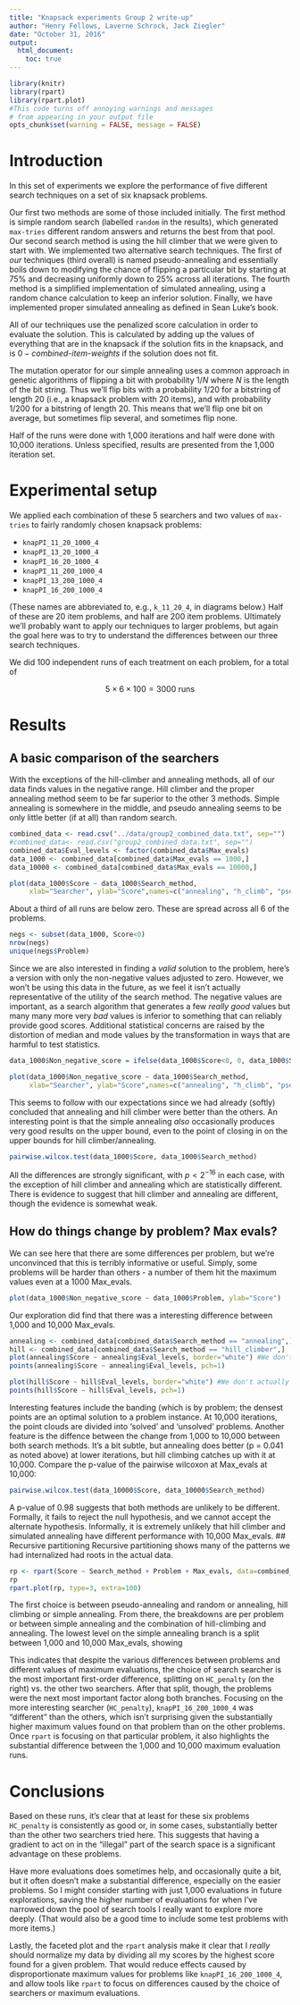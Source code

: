 ```yaml
---
title: "Knapsack experiments Group 2 write-up"
author: "Henry Fellows, Laverne Schrock, Jack Ziegler"
date: "October 31, 2016"
output: 
  html_document:
    toc: true
---
```



```r
library(knitr)
library(rpart)
library(rpart.plot)
#This code turns off annoying warnings and messages
# from appearing in your output file
opts_chunk$set(warning = FALSE, message = FALSE)
```

# Introduction

In this set of experiments we explore the performance of five different search techniques on a set of six knapsack problems. 

Our first two methods are some of those included initially. The first method is simple random search (labelled `random` in the results), which generated `max-tries` different random answers and returns the best from that pool. Our second search method is using the hill climber that we were given to start with. We implemented two alternative search techniques. The first of _our_ techniques (third overall) is named pseudo-annealing and essentially boils down to modifying the chance of flipping a particular bit by starting at 75% and decreasing uniformly down to 25% across all iterations. The fourth method is a simplified implementation of simulated annealing, using a random chance calculation to keep an inferior solution. Finally, we have implemented proper simulated annealing as defined in Sean Luke's book.

All of our techniques use the penalized score calculation in order to evaluate the solution. This is calculated by adding up the values of everything that are in the knapsack if the solution fits in the knapsack, and is $0 - \textit{combined-item-weights}$ if the solution does not fit.

The mutation operator for our simple annealing uses a common approach in genetic algorithms of flipping a bit with probability $1/N$ where $N$ is the length of the bit string. Thus we'll flip bits with a probability $1/20$ for a bitstring of length 20 (i.e., a knapsack problem with 20 items), and with probability $1/200$ for a bitstring of length 20. This means that we'll flip one bit on average, but sometimes flip several, and sometimes flip none.

Half of the runs were done with 1,000 iterations and half were done with 10,000 iterations. Unless specified, results are presented from the 1,000 iteration set.

# Experimental setup

We applied each combination of these 5 searchers and two values of `max-tries` to fairly randomly chosen knapsack problems:

* `knapPI_11_20_1000_4`
* `knapPI_13_20_1000_4` 
* `knapPI_16_20_1000_4`
* `knapPI_11_200_1000_4`
* `knapPI_13_200_1000_4`
* `knapPI_16_200_1000_4`

(These names are abbreviated to, e.g., `k_11_20_4`, in diagrams below.) Half of these are 20 item problems, and half are 200 item problems. Ultimately we'll probably want to apply our techniques to larger problems, but again the goal here was to try to understand the differences between our three search techniques.

We did 100 independent runs of each treatment on each problem, for a total of

$$5 \times 6 \times 100 = 3000 \textrm{ runs}$$

# Results

## A basic comparison of the searchers

With the exceptions of the hill-climber and annealing methods, all of our data finds values in the negative range. Hill climber and the proper annealing method seem to be far superior to the other 3 methods. Simple annealing is somewhere in the middle, and pseudo annealing seems to be only little better (if at all) than random search. 

```r
combined_data <- read.csv("../data/group2_combined_data.txt", sep="")
#combined_data<- read.csv("group2_combined_data.txt", sep="")
combined_data$Eval_levels <- factor(combined_data$Max_evals)
data_1000 <- combined_data[combined_data$Max_evals == 1000,]
data_10000 <- combined_data[combined_data$Max_evals == 10000,]

plot(data_1000$Score ~ data_1000$Search_method,
     xlab="Searcher", ylab="Score",names=c("annealing", "h_climb", "pseudo_a", "random", "simple_a"))
```

About a third of all runs are below zero. These are spread across all 6 of the problems.

```r
negs <- subset(data_1000, Score<0)
nrow(negs)
unique(negs$Problem)
```

Since we are also interested in finding a *valid* solution to the problem, here's a version with only the non-negative values adjusted to zero. However, we won't be using this data in the future, as we feel it isn't actually representative of the utility of the search method. The negative values are important, as a search algorithm that generates a few *really good* values but many many more very *bad* values is inferior to something that can reliably provide good scores. Additional statistical concerns are raised by the distortion of median and mode values by the transformation in ways that are harmful to test statistics.

```r
data_1000$Non_negative_score = ifelse(data_1000$Score<0, 0, data_1000$Score)

plot(data_1000$Non_negative_score ~ data_1000$Search_method,
     xlab="Searcher", ylab="Score",names=c("annealing", "h_climb", "pseudo_a", "random", "simple_a"))
```

This seems to follow with our expectations since we had already (softly) concluded that annealing and hill climber were better than the others. An interesting point is that the simple annealing *also* occasionally produces very good results on the upper bound, even to the point of closing in on the upper bounds for hill climber/annealing.

```r
pairwise.wilcox.test(data_1000$Score, data_1000$Search_method)
```

All the differences are strongly significant, with $p<2^{-16}$ in each case, with the exception of hill climber and annealing which are statistically different. There is evidence to suggest that hill climber and annealing are different, though the evidence is somewhat weak.

## How do things change by problem? Max evals?

We can see here that there are some differences per problem, but we're unconvinced that this is terribly informative or useful. Simply, some problems will be harder than others - a number of them hit the maximum values even at a 1000 Max_evals.

```r
plot(data_1000$Non_negative_score ~ data_1000$Problem, ylab="Score")
```

Our exploration did find that there was a interesting difference between 1,000 and 10,000 Max_evals.
```r
annealing <- combined_data[combined_data$Search_method == "annealing",]
hill <- combined_data[combined_data$Search_method == "hill_climber",]
plot(annealing$Score ~ annealing$Eval_levels, border="white") #We don't actually want the boxplot here. 
points(annealing$Score ~ annealing$Eval_levels, pch=1)

plot(hill$Score ~ hill$Eval_levels, border="white") #We don't actually want the boxplot here.
points(hill$Score ~ hill$Eval_levels, pch=1)
```

Interesting features include the banding (which is by problem; the densest points are an optimal solution to a problem instance. At 10,000 iterations, the point clouds are divided into 'solved' and 'unsolved' problems. Another feature is the diffence between the change from 1,000 to 10,000 between both search methods. It's a bit subtle, but annealing does better (p = 0.041 as noted above) at  lower iterations, but hill climbing catches up with it at 10,000. Compare the p-value of the pairwise wilcoxon at Max_evals at 10,000:

```r
pairwise.wilcox.test(data_10000$Score, data_10000$Search_method)
```
A p-value of 0.98 suggests that both methods are unlikely to be different. Formally, it fails to reject the null hypothesis, and we cannot accept the alternate hypothesis. Informally, it is extremely unlikely that hill climber and simulated annealing have different performance with 10,000 Max_evals.
## Recursive partitioning
Recursive partitioning shows many of the patterns we had internalized had roots in the actual data. 

```r
rp <- rpart(Score ~ Search_method + Problem + Max_evals, data=combined_data)
rp
rpart.plot(rp, type=3, extra=100)
```

The first choice is between pseudo-annealing and random or annealing, hill climbing or simple annealing. From there, the breakdowns are per problem or between simple annealing and the combination of hill-climbing and annealing. The lowest level on the simple annealing branch is a split between 1,000 and 10,000 Max_evals, showing


This indicates that despite the various differences between problems and different values of maximum evaluations, the choice of search searcher is the most important first-order difference, splitting on `HC_penalty` (on the right) vs. the other two searchers. After that split, though, the problems were the next most important factor along both branches. Focusing on the more interesting searcher (`HC_penalty`), `knapPI_16_200_1000_4` was "different" than the others, which isn't surprising given the substantially higher maximum values found on that problem than on the other problems. Once `rpart` is focusing on that particular problem, it also highlights the substantial difference between the 1,000 and 10,000 maximum evaluation runs.

# Conclusions

Based on these runs, it's clear that at least for these six problems `HC_penalty` is consistently as good or, in some cases, substantially better than the other two searchers tried here. This suggests that having a gradient to act on in the "illegal" part of the search space is a significant advantage on these problems.

Have more evaluations does sometimes help, and occasionally quite a bit, but it often doesn't make a substantial difference, especially on the easier problems. So I might consider starting with just 1,000 evaluations in future explorations, saving the higher number of evaluations for when I've narrowed down the pool of search tools I really want to explore more deeply. (That would also be a good time to include some test problems with more items.)

Lastly, the faceted plot and the `rpart` analysis make it clear that I _really_ should normalize my data by dividing all my scores by the highest score found for a given problem. That would reduce effects caused by disproportionate maximum values for problems like `knapPI_16_200_1000_4`, and allow tools like `rpart` to focus on differences caused by the choice of searchers or maximum evaluations.